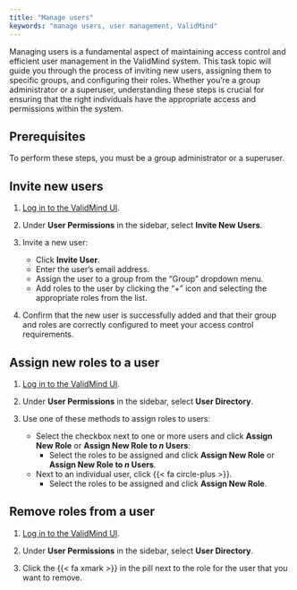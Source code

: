 ```yaml
---
title: "Manage users"
keywords: "manage users, user management, ValidMind"
---
```


Managing users is a fundamental aspect of maintaining access control and efficient user management in the ValidMind system. This task topic will guide you through the process of inviting new users, assigning them to specific groups, and configuring their roles. Whether you're a group administrator or a superuser, understanding these steps is crucial for ensuring that the right individuals have the appropriate access and permissions within the system.

## Prerequisites

To perform these steps, you must be a group administrator or a superuser.

## Invite new users

1. [Log in to the ValidMind UI]({{< var vm_ui >}}).

2. Under **User Permissions** in the sidebar, select **Invite New Users**. 

3. Invite a new user:
   - Click **Invite User**.
   - Enter the user's email address.
   - Assign the user to a group from the "Group" dropdown menu.
   - Add roles to the user by clicking the "+" icon and selecting the appropriate roles from the list.

4. Confirm that the new user is successfully added and that their group and roles are correctly configured to meet your access control requirements.

## Assign new roles to a user

1. [Log in to the ValidMind UI]({{< var vm_ui >}}).

2. Under **User Permissions** in the sidebar, select **User Directory**. 

3. Use one of these methods to assign roles to users:
   - Select the checkbox next to one or more users and click **Assign New Role** or **Assign New Role to _n_ Users**:
      - Select the roles to be assigned and click **Assign New Role** or **Assign New Role to _n_ Users**.
   - Next to an individual user, click {{< fa circle-plus >}}.
      - Select the roles to be assigned and click **Assign New Role**.

## Remove roles from a user

1. [Log in to the ValidMind UI]({{< var vm_ui >}}).

2. Under **User Permissions** in the sidebar, select **User Directory**. 

3. Click the {{< fa xmark >}} in the pill next to the role for the user that you want to remove.

<!---
## Troubleshooting

[Include any common issues or errors that may arise during the task and how to resolve them.]

## What's next

[Summarize the task and provide any next steps or resources for the user to continue their learning or work.]
--->